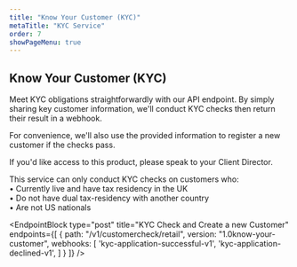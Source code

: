 ```yaml
---
title: "Know Your Customer (KYC)"
metaTitle: "KYC Service"
order: 7
showPageMenu: true
---
```




## Know Your Customer (KYC)

Meet KYC obligations straightforwardly with our API endpoint. By simply sharing key customer information, we'll conduct KYC checks then return their result in a webhook.

For convenience, we'll also use the provided information to register a new customer if the checks pass.

If you'd like access to this product, please speak to your Client Director.

<Callout colour="blue">
  This service can only conduct KYC checks on customers who:<br />
  • Currently live and have tax residency in the UK<br />
  • Do not have dual tax-residency with another country<br />
  • Are not US nationals
</Callout>

<EndpointBlock
  type="post"
  title="KYC Check and Create a new Customer"
  endpoints={[
    {
      path: "/v1/customercheck/retail",
      version: "1.0know-your-customer",
      webhooks: [
        'kyc-application-successful-v1',
        'kyc-application-declined-v1',
      ]
    }
  ]}
/>

<WebhookPlaceholder render='kyc-application-successful-v1' />
<WebhookPlaceholder render='kyc-application-declined-v1' />

